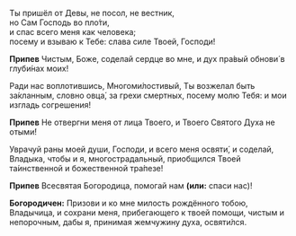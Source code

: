 Ты пришёл от Девы, не посол, не вестник,  
но Сам Господь во пло́ти,  
и спас всего меня как человека;  
посему и взываю к Тебе: слава силе Твоей, Господи!

**Припев** Чистым, Боже, соделай сердце во мне, и дух пра́вый обнови́ в глуби́нах моих!

Ради нас воплотившись, Многоми́лостивый, Ты возжелал быть за́кланным, словно овца́, за грехи смертных, посему молю Тебя: и мои изгладь согрешения!

**Припев** Не отвергни меня от лица Твоего, и Твоего Святого Духа не отыми́!

Уврачуй раны моей души, Господи, и всего меня освяти́, и соделай, Владыка, чтобы и я, многострадальный, приобщился Твоей та́инственной и божественной тра́пезе!

**Припев** Всесвятая Богородица, помогай нам **(или:** спаси нас<R>)</R>!

**Богородичен:** Призови и ко мне милость рождённого тобою, Владычица, и сохрани меня, прибегающего к твоей помощи, чистым и непорочным, дабы я, принимая жемчужину духа, освяти́лся.
